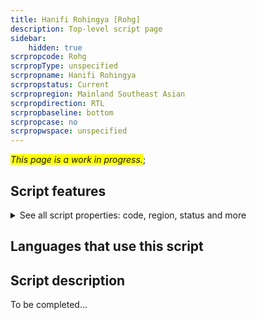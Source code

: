 ```yaml
---
title: Hanifi Rohingya [Rohg]
description: Top-level script page
sidebar:
    hidden: true
scrpropcode: Rohg
scrpropType: unspecified
scrpropname: Hanifi Rohingya
scrpropstatus: Current
scrpropregion: Mainland Southeast Asian
scrpropdirection: RTL
scrpropbaseline: bottom
scrpropcase: no
scrpropwspace: unspecified
---
```


<span style='background-color:yellow'>_This page is a work in progress._</span>;


## Script features

<details>
<summary> See all script properties: code, region, status and more</summary>
<ScriptInfo />
</details>

## Languages that use this script

<WsList script='Rohg' wsMax='5' />

## Script description

To be completed...

